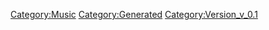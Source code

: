 {{Music
 |Name=ユニバーサル・バニー【MIRROR ver.】
 |ID=134
 |Cov=135
 |Cd=9
 |Nam=128
 |Div=128
 |Ma=3
 |SerieId=2
 |SerieLogoId=2
 |WavId=135
 |VariationId=0
 |Dsc=128
 |Strt=10
 |ValkyrieBattle=1
 |ValkyrieIntro=1
 |ValkyrieIntroSky=1
 |DivaSolo=1
 |DivaMulti=1
 |Exp=3
 |OfficialName=ユニバーサル・バニー
 |VocalName=シェリル・ノーム starring May'n
 |Description=作品：劇場版マクロスF〜イツワリノウタヒメ〜<br /><br />歌手：シェリル・ノーム starring May'n<br /><br />作詞：しほり、PA-NON、Gabriela Robin<br />作曲：菅野よう子
 |StoryTitle=
 |StoryDesc=
 |BuyURL=https://recochoku.jp/song/S20279291/single?ds=34296067
 |BannerId=0
 |AnmStoreURL=
}}
[[Category:Music]]
[[Category:Generated]]
[[Category:Version_v_0.1]]
